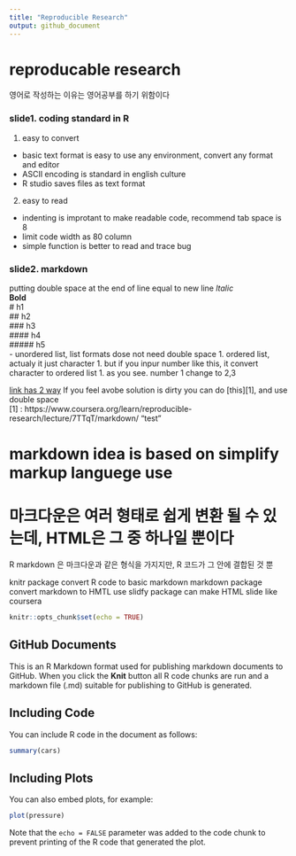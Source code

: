 ```yaml
---
title: "Reproducible Research"
output: github_document
---
```


reproducable research
======================
영어로 작성하는 이유는 영어공부를 하기 위함이다

### slide1. coding standard in R
1. easy to convert
- basic text format is easy to use any environment, convert any format and editor
- ASCII encoding is standard in english culture
- R studio saves files as text format

2. easy to read
- indenting is improtant to make readable code, recommend tab space is 8
- limit code width as 80 column
- simple function is better to read and trace bug


### slide2. markdown

putting double space at the end of line equal to new line
*ltalic*  
**Bold**  
# h1  
## h2  
### h3  
#### h4  
##### h5  
- unordered list, list formats dose not need double space
1. ordered list, actualy it just character
1. but if you inpur number like this, it convert character to ordered list
1. as you see. number 1 change to 2,3

[link has 2 way](https://www.coursera.org/learn/reproducible-research/lecture/7TTqT/markdown/)
If you feel avobe solution is dirty you can do [this][1], and use double space  
[1] : https://www.coursera.org/learn/reproducible-research/lecture/7TTqT/markdown/ "test"

# markdown idea is based on simplify markup languege use
# 마크다운은 여러 형태로 쉽게 변환 될 수 있는데, HTML은 그 중 하나일 뿐이다
R markdown 은 마크다운과 같은 형식을 가지지만, R 코드가 그 안에 결합된 것 뿐

knitr package convert R code to basic markdown
markdown package convert markdown to HMTL
use slidfy package can make HTML slide like coursera




```r
knitr::opts_chunk$set(echo = TRUE)
```

## GitHub Documents

This is an R Markdown format used for publishing markdown documents to GitHub. When you click the **Knit** button all R code chunks are run and a markdown file (.md) suitable for publishing to GitHub is generated.

## Including Code

You can include R code in the document as follows:

```r
summary(cars)
```

## Including Plots

You can also embed plots, for example:

```r
plot(pressure)
```

Note that the `echo = FALSE` parameter was added to the code chunk to prevent printing of the R code that generated the plot.


